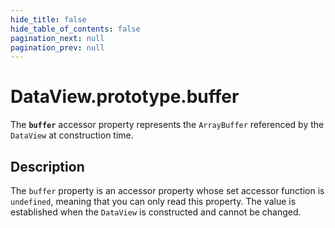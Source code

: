 ```yaml
---
hide_title: false
hide_table_of_contents: false
pagination_next: null
pagination_prev: null
---
```

# DataView.prototype.buffer

The **`buffer`** accessor property represents the `ArrayBuffer` referenced by the `DataView` at construction time.

## Description

The `buffer` property is an accessor property whose set accessor function is `undefined`, meaning that you can only read this property. The value is established when the `DataView` is constructed and cannot be changed.
